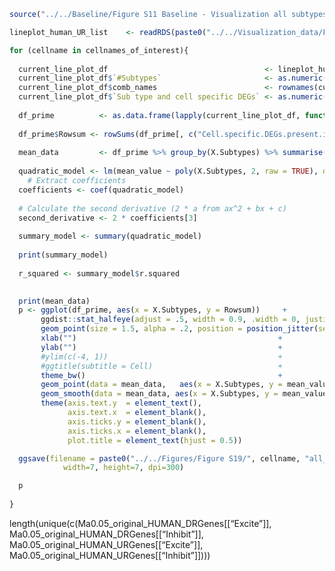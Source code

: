 
```r

source("../../Baseline/Figure S11 Baseline - Visualization all subtypes.R")

```

```r
lineplot_human_UR_list    <- readRDS(paste0("../../Visualization_data/Figure 4/cell_type_list_combo_V5.rds"))

for (cellname in cellnames_of_interest){
  
  current_line_plot_df                                   <- lineplot_human_UR_list[[cellname]][[1]]
  current_line_plot_df$`#Subtypes`                       <- as.numeric(current_line_plot_df$`#Subtypes`)
  current_line_plot_df$comb_names                        <- rownames(current_line_plot_df)
  current_line_plot_df$`Sub type and cell specific DEGs` <- as.numeric(current_line_plot_df$`Sub type and cell specific DEGs`)
  
  df_prime          <- as.data.frame(lapply(current_line_plot_df, function(x) if(is.character(x)) as.numeric(as.character(x)) else x))
  
  df_prime$Rowsum <- rowSums(df_prime[, c("Cell.specific.DEGs.present.in.both.studies", "Cell.specific.subtype.DEGs.present.in.excitatory.neuron.shared.DEGs", "Shared.DEGs.present.in.both.studies", "Shared.subtype.DEGs.present.in.excitatory.neuron.cell.type.DEGs", "Sub.type.and.cell.specific.DEGs", "Sub.type.and.shared.DEGs")])
  
  mean_data         <- df_prime %>% group_by(X.Subtypes) %>% summarise(mean_value   = mean(Rowsum))
  
  quadratic_model <- lm(mean_value ~ poly(X.Subtypes, 2, raw = TRUE), data = mean_data)
    # Extract coefficients
  coefficients <- coef(quadratic_model)
  
  # Calculate the second derivative (2 * a from ax^2 + bx + c)
  second_derivative <- 2 * coefficients[3]
  
  summary_model <- summary(quadratic_model)
  
  print(summary_model)
  
  r_squared <- summary_model$r.squared

  
  print(mean_data)
  p <- ggplot(df_prime, aes(x = X.Subtypes, y = Rowsum))     + 
       ggdist::stat_halfeye(adjust = .5, width = 0.9, .width = 0, justification = -.3, point_interval = NULL, fill= "tomato")   +
       geom_point(size = 1.5, alpha = .2, position = position_jitter(seed = 1, width = .1), color = "tomato")                   +
       xlab("")                                             +
       ylab("")                                             +
       #ylim(c(-4, 1))                                      +
       #ggtitle(subtitle = Cell)                            +
       theme_bw()                                           +
       geom_point(data = mean_data,   aes(x = X.Subtypes, y = mean_value), color = "black", size = 6, shape = 18)    + 
       geom_smooth(data = mean_data, aes(x = X.Subtypes, y = mean_value), method = "lm", formula = y ~ poly(x, 2, raw = TRUE), se = FALSE, color = "blue") +
       theme(axis.text.y  = element_text(),
             axis.text.x  = element_blank(),
             axis.ticks.y = element_blank(),
             axis.ticks.x = element_blank(),
             plot.title = element_text(hjust = 0.5)) 

  ggsave(filename = paste0("../../Figures/Figure S19/", cellname, "all_subtypes_subset_combination_scatter_plot_blank_Version5_axis_PCC.jpg"), plot = p, device = "jpeg",
            width=7, height=7, dpi=300)

  p
  
}


```


length(unique(c(Ma0.05_original_HUMAN_DRGenes[["Excite"]], Ma0.05_original_HUMAN_DRGenes[["Inhibit"]], Ma0.05_original_HUMAN_URGenes[["Excite"]], Ma0.05_original_HUMAN_URGenes[["Inhibit"]])))
